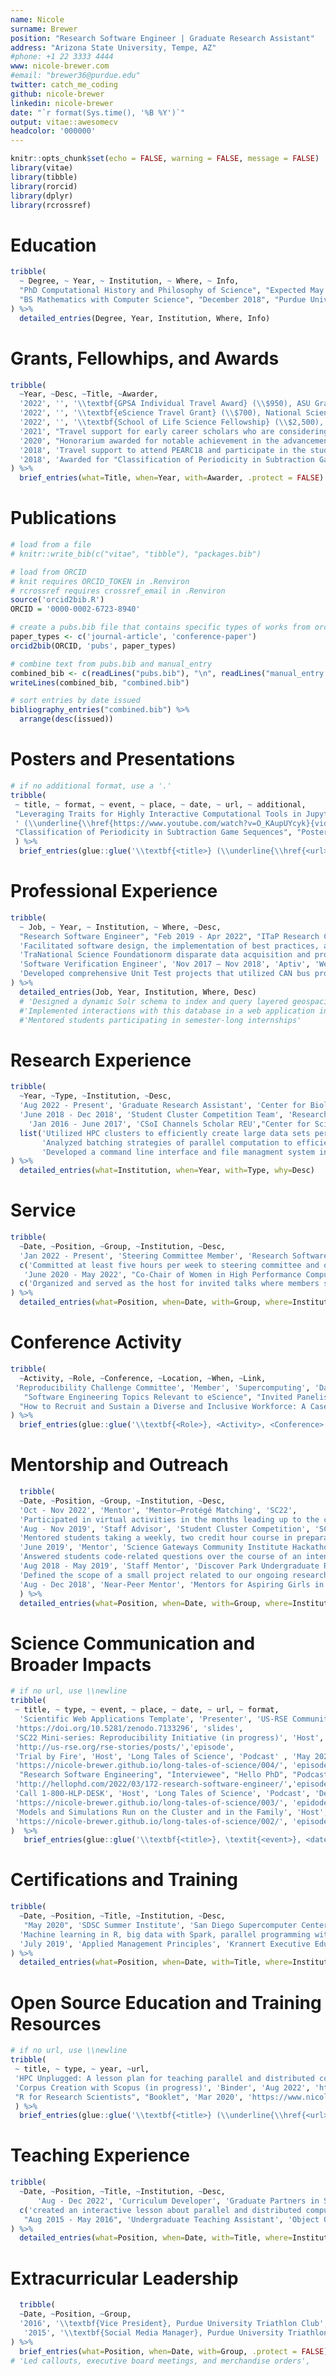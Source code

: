 ```yaml
---
name: Nicole
surname: Brewer
position: "Research Software Engineer | Graduate Research Assistant"
address: "Arizona State University, Tempe, AZ"
#phone: +1 22 3333 4444
www: nicole-brewer.com
#email: "brewer36@purdue.edu"
twitter: catch_me_coding
github: nicole-brewer
linkedin: nicole-brewer
date: "`r format(Sys.time(), '%B %Y')`"
output: vitae::awesomecv
headcolor: '000000'
---
```


```r
knitr::opts_chunk$set(echo = FALSE, warning = FALSE, message = FALSE)
library(vitae)
library(tibble)
library(rorcid)
library(dplyr)
library(rcrossref)
```

# Education

```r
tribble(
  ~ Degree, ~ Year, ~ Institution, ~ Where, ~ Info,
  "PhD Computational History and Philosophy of Science", "Expected May 2027", "Arizona State University", "Tempe, AZ", c("Using natural language processing, machine learning, network analysis, agent-based modeling, high performance computing (HPC) resources, and ethnographic and social science methods to better understand how scientific standards of practice are motivated by reproducibility and other values"),
  "BS Mathematics with Computer Science", "December 2018", "Purdue Univeristy", "West Lafayette, IN", c("Implemented and ran the KMP string matching algorithm in parallel to create a combinatorial game theory set"),
) %>% 
  detailed_entries(Degree, Year, Institution, Where, Info)
```
# Grants, Fellowhips, and Awards

```r
tribble(
  ~Year, ~Desc, ~Title, ~Awarder,
  '2022', '', '\\textbf{GPSA Individual Travel Award} (\\$950), ASU Graduate and Professional Student Association', '',
  '2022', '', '\\textbf{eScience Travel Grant} (\\$700), National Science Foundation', '',
  '2022', '', '\\textbf{School of Life Science Fellowship} (\\$2,500), Arizona State University', '',
  '2021', "Travel support for early career scholars who are considering pursuing philosophy of science", '\\textbf{UPSS Delegate} (\\$500), Philosophy of Science Biennial Meeting', '',
  '2020', "Honorarium awarded for notable achievement in the advancement of science gateways", '\\textbf{Young Professional of the Year} (\\$500), Science Gateways Community Institute', '',
  '2018', 'Travel support to attend PEARC18 and participate in the student program', '\\textbf{Travel Grant} (\\$500), XSEDE', '',
  '2018', 'Awarded for "Classification of Periodicity in Subtraction Game Sequences"', '\\textbf{Phil Andrews Award}, Practice and Experience in Advanced Research Computing Conference', ''
) %>% 
  brief_entries(what=Title, when=Year, with=Awarder, .protect = FALSE)
```

# Publications

```r
# load from a file
# knitr::write_bib(c("vitae", "tibble"), "packages.bib")

# load from ORCID
# knit requires ORCID_TOKEN in .Renviron
# rcrossref requires crossref_email in .Renviron
source('orcid2bib.R')
ORCID = '0000-0002-6723-8940'

# create a pubs.bib file that contains specific types of works from orcid user
paper_types <- c('journal-article', 'conference-paper')
orcid2bib(ORCID, 'pubs', paper_types)

# combine text from pubs.bib and manual_entry
combined_bib <- c(readLines("pubs.bib"), "\n", readLines("manual_entry.bib"))
writeLines(combined_bib, "combined.bib")

# sort entries by date issued
bibliography_entries("combined.bib") %>%
  arrange(desc(issued))
```

# Posters and Presentations
```r
# if no additional format, use a '.'
tribble( 
 ~ title, ~ format, ~ event, ~ place, ~ date, ~ url, ~ additional, 
 "Leveraging Traits for Highly Interactive Computational Tools in Jupyter", 'Abstract', "Gateways 2021", "Virtual", 'July 2021','https://doi.org/10.5281/zenodo.5570605', 
 ' (\\underline{\\href{https://www.youtube.com/watch?v=O_KAupUYcyk}{video}}).',
 "Classification of Periodicity in Subtraction Game Sequences", "Poster", "PEARC18", "Pittsburg, PA", 'June 2018', 'https://doi.org/10.5281/zenodo.7133317', '.',
 ) %>% 
  brief_entries(glue::glue('\\textbf{<title>} (\\underline{\\href{<url>}{<format>}}) <additional>', .open = "<", .close = ">"), date, event, .protect = FALSE)
```


<!-- # Interactive Notebooks and Scientific Web Applications -->


# Professional Experience
```r
tribble(
  ~ Job, ~ Year, ~ Institution, ~ Where, ~Desc,
  "Research Software Engineer", "Feb 2019 - Apr 2022", "ITaP Research Computing", "Purdue University", list('Implemented a highly interactive, Jupyter-based, GUI wrapper for power analysis software in order to expand the audience and ease of use of a rich set of computational functions via a user-friendly interface', 
  'Facilitated software design, the implementation of best practices, and internal tool development, and lab documentation to improve the overall sustainability of lab software',
  'TraNational Science Foundationorm disparate data acquisition and processing scripts into modular classes to be reused for scientific workflows'),
  'Software Verification Engineer', 'Nov 2017 – Nov 2018', 'Aptiv', 'West Lafayette, IN',
  'Developed comprehensive Unit Test projects that utilized CAN bus protocol communications to verify automotive controller hardware', 
) %>% 
  detailed_entries(Job, Year, Institution, Where, Desc)
  # 'Designed a dynamic Solr schema to index and query layered geospacial and user-defined metadata', 
  #'Implemented interactions with this database in a web application in PHP and JavaScript',
  #'Mentored students participating in semester-long internships'
```

# Research Experience
```r
tribble(
  ~Year, ~Type, ~Institution, ~Desc,
  'Aug 2022 - Present', 'Graduate Research Assistant', 'Center for Biology and Society, Arizona State University', 'Advisor: Manfred Laubichler',
  'June 2018 - Dec 2018', 'Student Cluster Competition Team', 'Research Computing, Purdue University', list('Built a small cluster and applied optimization techniques in a non-stop, 48-hour challenge at the SC18 conference', 'Compiled a scienfitic application from an accepted paper from the prior year’s Technical Program and interacted directly with the paper’s authors to reproduce specific results and conclusions from the paper'),
    'Jan 2016 - June 2017', 'CSoI Channels Scholar REU',"Center for Science of Information, NSF STC", 
  list('Utilized HPC clusters to efficiently create large data sets pertaining to combinatorial game theory',
       'Analyzed batching strategies of parallel computation to efficiently detect an unknown length of repeating sequences in long strings',
       'Developed a command line interface and file managment system in Python to prevent human error and enhance the usability of codebase'),
) %>% 
  detailed_entries(what=Institution, when=Year, with=Type, why=Desc)
```

# Service
```r
tribble(
  ~Date, ~Position, ~Group, ~Institution, ~Desc,
  'Jan 2022 - Present', 'Steering Committee Member', 'Research Software Engineering Association', 'United States',
  c('Committed at least five hours per week to steering committee and other meetings including the Diversity Equity and Inclusion (DEI), Outreach, and Code of Conduct and Moderation working groups', 'Established the DEI Speaker Series and DEI Media Meetings. Currently developing a DEI Toolkit for members'),
   'June 2020 - May 2022', "Co-Chair of Women in High Performance Computing", 'ITaP Research Computing', 'Purdue University', 
  c('Organized and served as the host for invited talks where members shared their work or research', 'Established the \\href{https://www.nicole-brewer.com/long-tales-of-science/}{Long Tales of Science podcast} to continute to improve visibility of women in HPC in spite of discontinuing in-person events in the wake of the COVID-19 pandemic')
) %>% 
  detailed_entries(what=Position, when=Date, with=Group, where=Institution, why=Desc, .protect = FALSE)
```

# Conference Activity
```r
tribble(
  ~Activity, ~Role, ~Conference, ~Location, ~When, ~Link, 
 'Reproducibility Challenge Committee', 'Member', 'Supercomputing', 'Dallas, TX',  'Nov 2022', '', #'https://se4science.org/workshops/se4escience22/schedule.htm',
   "Software Engineering Topics Relevant to eScience", "Invited Panelist", "eScience", "Salt Lake City, UT", "Oct 2022", '', #"https://us-rse.org/events/2021/2021-10-intnl-rse-day", 
  "How to Recruit and Sustain a Diverse and Inclusive Workforce: A Case Study",  "Invited Panelist", "International RSE Day Virtual Workshop", "Virtual", "Oct 2021", '(\\underline{\\href{https://doi.org/10.5281/zenodo.7133472}{slides}})',
) %>% 
  brief_entries(glue::glue('\\textbf{<Role>}, <Activity>, <Conference>. <Link>', .open = "<", .close = ">"), When, .protect = FALSE)

```

# Mentorship and Outreach
```r
  tribble(
  ~Date, ~Position, ~Group, ~Institution, ~Desc,
  'Oct - Nov 2022', 'Mentor', 'Mentor–Protégé Matching', 'SC22',
  'Participated in virtual activities in the months leading up to the conference and provided career and educational advise to two mentees at the conference',
  'Aug - Nov 2019', 'Staff Advisor', 'Student Cluster Competition', 'SC19', 
  'Mentored students taking a weekly, two credit hour course in preparation for a competition that I had participated in the year prior', 
  'June 2019', 'Mentor', 'Science Gateways Community Institute Hackathon', 'PEARC19' ,
  'Answered students code-related questions over the course of an intensive, three day conference hackathon',
  'Aug 2018 - May 2019', 'Staff Mentor', 'Discover Park Undergraduate Research Internship', 'Purdue University', 
  'Defined the scope of a small project related to our ongoing research projects and met with each student bi-weekly during the course of the semester to help them set achievable short-term goals and guide them through roadblocks they encountered',
  'Aug - Dec 2018', 'Near-Peer Mentor', 'Mentors for Aspiring Girls in Computing', 'Purdue University', 'Led hands-on activities to teach computer science concepts to local middle and high school students in order to improve the recruitment and retention of young women in technology careers'
  ) %>% 
  detailed_entries(what=Position, when=Date, with=Group, where=Institution, why=Desc)
```

# Science Communication and Broader Impacts
```r
# if no url, use \\newline
tribble(
 ~ title, ~ type, ~ event, ~ place, ~ date, ~ url, ~ format,
  'Scientific Web Applications Template', 'Presenter', 'US-RSE Community Call', 'Virtual', 'Mar 2022',
 'https://doi.org/10.5281/zenodo.7133296', 'slides',
 'SC22 Mini-series: Reproducibility Initiative (in progress)', 'Host', 'RSE Stories', 'Podcast', 'Nov 2022', 
 'http://us-rse.org/rse-stories/posts/','episode',
 'Trial by Fire', 'Host', 'Long Tales of Science', 'Podcast' , 'May 2022',
 'https://nicole-brewer.github.io/long-tales-of-science/004/', 'episode',
  "Research Software Engineering", "Interviewee", "Hello PhD", "Podcast", "Apr 2022",
 'http://hellophd.com/2022/03/172-research-software-engineer/','episode',
 'Call 1-800-HLP-DESK', 'Host', 'Long Tales of Science', 'Podcast', 'Dec 2021', 
 'https://nicole-brewer.github.io/long-tales-of-science/003/', 'epidode',
 'Models and Simulations Run on the Cluster and in the Family', 'Host', 'Long Tales of Science', 'Podcast', 'Oct 2020',
 'https://nicole-brewer.github.io/long-tales-of-science/002/', 'episode'
)  %>% 
   brief_entries(glue::glue('\\textbf{<title>}, \textit{<event>}, <date>. (\\underline{\\href{<url>}{<format>}})', .open = "<", .close = ">"), type, .protect = FALSE)
```
# Certifications and Training

```r
tribble(
  ~Date, ~Position, ~Title, ~Institution, ~Desc,
   "May 2020", 'SDSC Summer Institute', 'San Diego Supercomputer Center', 'Virtual', 
  'Machine learning in R, big data with Spark, parallel programming with Python, and scientific visualization',
  'July 2019', 'Applied Management Principles', 'Krannert Executive Education', 'West Lafayette, IN', 'Purdue\'s "mini-MBA" covering accounting, finance, strategy, marketing, negotiations & problem solving, and entrepreneurial skills essential to effective laboratory and research project managment'
) %>% 
  detailed_entries(what=Position, when=Date, with=Title, where=Institution, why=Desc)
```

# Open Source Education and Training Resources
```r
# if no url, use \\newline
tribble( 
 ~ title, ~ type, ~ year, ~url,
 'HPC Unplugged: A lesson plan for teaching parallel and distributed computing', 'Booklet', 'Sep 2022', 'https://www.nicole-brewer.com/hpc-unplugged/',
 'Corpus Creation with Scopus (in progress)', 'Binder', 'Aug 2022', 'https://mybinder.org/v2/gh/nicole-brewer/corpus_creation_with_scopus/HEAD',
 "R for Research Scientists", "Booklet", 'Mar 2020', 'https://www.nicole-brewer.com/r-for-research-scientists/'
 ) %>% 
  brief_entries(glue::glue('\\textbf{<title>} (\\underline{\\href{<url>}{<type>}})', .open = "<", .close = ">"), year, .protect = FALSE)
```

# Teaching Experience
```r
tribble(
  ~Date, ~Position, ~Title, ~Institution, ~Desc,
      'Aug - Dec 2022', 'Curriculum Developer', 'Graduate Partners in Science Education: K - 12 STEM Education & Outreach', 'Arizona State University', 
  c('created an interactive lesson about parallel and distributed computing and modified existing lessons for remote instruction', 'learned teaching practices that are engaging and inclusive'), 
   "Aug 2015 - May 2016", 'Undergraduate Teaching Assistant', 'Object Oriented Programming', 'Purdue Univeristy', 'Taught object oriented programming in Java, debugging In Intellij, JUnit Testing, and app development in Android Studio in laboratory',
) %>% 
  detailed_entries(what=Position, when=Date, with=Title, where=Institution)
```

# Extracurricular Leadership
```r
  tribble(
  ~Date, ~Position, ~Group,
  '2016', '\\textbf{Vice President}, Purdue University Triathlon Club', '',
   '2015', '\\textbf{Social Media Manager}, Purdue University Triathlon Club',  ''
) %>% 
  brief_entries(what=Position, when=Date, with=Group, .protect = FALSE)
# 'Led callouts, executive board meetings, and merchandise orders',
```




<!-- Skills 
Languages Python, R, PHP, JavaScript, Java, C, C#, HTML/CSS
Containers Docker, Kubernetes
Databases Solr, Elasticsearch, MongoDB
Platforms Linux (CentOS, RHEL, Ubuntu), MacOS, Windows
Development Tools Git, Vim, RStudio, IntelliJ, AndroidStudio, Visual Studio, SVN
-->
